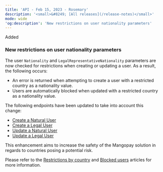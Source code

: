 ```yaml
---
title: 'API - Feb 15, 2023 - Rosemary'  
description: '<small>&#8249; [All releases](/release-notes)</small>'  
mode: wide  
'og:description': 'New restrictions on user nationality parameters'  
---
```

  
  <div class="pill pill-green rn-pill">Added</div> 
  
### New restrictions on user nationality parameters  

The user `Nationality` and `LegalRepresentativeNationality` parameters are now checked for restrictions when creating or updating a user. As a result, the following occurs:  
- An error is returned when attempting to create a user with a restricted country as a nationality value.  
- Users are automatically blocked when updated with a restricted country as a nationality value.  

The following endpoints have been updated to take into account this change:  
- <a href="/api-reference/users/create-natural-user">Create a Natural User</a>
- <a href="/api-reference/users/create-legal-user">Create a Legal User</a>
- <a href="/api-reference/users/update-natural-user">Update a Natural User</a>
- <a href="/api-reference/users/update-legal-user">Update a Legal User</a>

This enhancement aims to increase the safety of the Mangopay solution in regards to countries posing a potential risk.  

Please refer to the <a href="/guides/users/country-restrictions">Restrictions by country</a> and <a href="/guides/users/blocked-users">Blocked users</a> articles for more information.